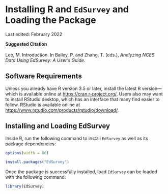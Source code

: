 # Installing R and `EdSurvey` and Loading the Package {#installation}

Last edited: February 2022

**Suggested Citation**<br></br>
Lee, M. Introduction. In Bailey, P. and Zhang, T. (eds.), _Analyzing NCES Data Using EdSurvey: A User's Guide_.

## Software Requirements

Unless you already have R version 3.5 or later, install the latest R version---which is available online at [https://cran.r-project.org/](https://cran.r-project.org/). Users also may want to install RStudio desktop, which has an interface that many find easier to follow. RStudio is available online at  [https://www.rstudio.com/products/rstudio/download/](https://www.rstudio.com/products/rstudio/download/).


## Installing and Loading EdSurvey

Inside R, run the following command to install `EdSurvey` as well as its package dependencies:

```r
options(width = 80)

```

```r
install.packages("EdSurvey")
```

Once the package is successfully installed, load `EdSurvey` can be loaded with the following command:

```r
library(EdSurvey)
```
